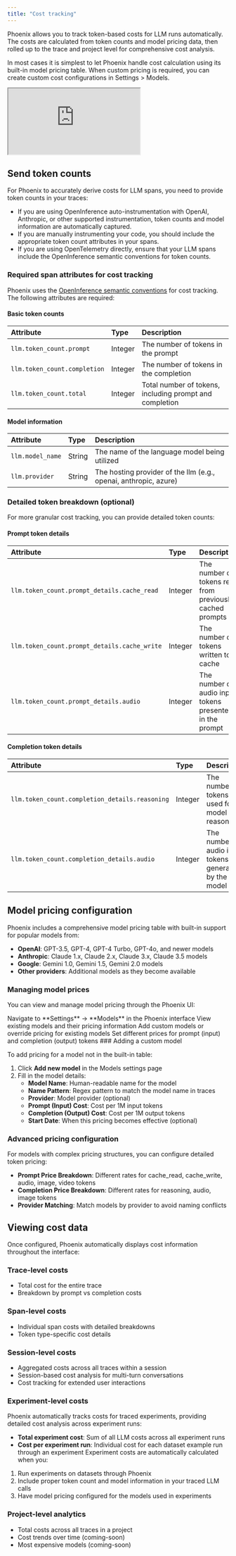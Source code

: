 ```yaml
---
title: "Cost tracking"
---
```


Phoenix allows you to track token-based costs for LLM runs automatically. The costs are calculated from token counts and model pricing data, then rolled up to the trace and project level for comprehensive cost analysis.

In most cases it is simplest to let Phoenix handle cost calculation using its built-in model pricing table. When custom pricing is required, you can create custom cost configurations in Settings > Models.

<Frame>
      <iframe src="https://cdn.iframe.ly/rIqN5QUj" allowFullScreen width={1000} height={430} allow="encrypted-media *;" className="aspect-video"></iframe>
</Frame>

## Send token counts

For Phoenix to accurately derive costs for LLM spans, you need to provide token counts in your traces:

* If you are using OpenInference auto-instrumentation with OpenAI, Anthropic, or other supported instrumentation, token counts and model information are automatically captured.
* If you are manually instrumenting your code, you should include the appropriate token count attributes in your spans.
* If you are using OpenTelemetry directly, ensure that your LLM spans include the OpenInference semantic conventions for token counts.

### Required span attributes for cost tracking

Phoenix uses the [OpenInference semantic conventions](https://arize-ai.github.io/openinference/spec/semantic_conventions.html) for cost tracking. The following attributes are required:

#### Basic token counts

| Attribute                    | Type    | Description                                             |
| :---------------------------- | :------- | :------------------------------------------------------- |
| `llm.token_count.prompt`     | Integer | The number of tokens in the prompt                      |
| `llm.token_count.completion` | Integer | The number of tokens in the completion                  |
| `llm.token_count.total`      | Integer | Total number of tokens, including prompt and completion |

#### Model information

| Attribute        | Type   | Description                                                      |
| :---------------- | :------ | :---------------------------------------------------------------- |
| `llm.model_name` | String | The name of the language model being utilized                    |
| `llm.provider`   | String | The hosting provider of the llm (e.g., openai, anthropic, azure) |

### Detailed token breakdown (optional)

For more granular cost tracking, you can provide detailed token counts:

#### Prompt token details

| Attribute                                    | Type    | Description                                              |
| :-------------------------------------------- | :------- | :-------------------------------------------------------- |
| `llm.token_count.prompt_details.cache_read`  | Integer | The number of tokens read from previously cached prompts |
| `llm.token_count.prompt_details.cache_write` | Integer | The number of tokens written to cache                    |
| `llm.token_count.prompt_details.audio`       | Integer | The number of audio input tokens presented in the prompt |

#### Completion token details

| Attribute                                      | Type    | Description                                             |
| :---------------------------------------------- | :------- | :------------------------------------------------------- |
| `llm.token_count.completion_details.reasoning` | Integer | The number of tokens used for model reasoning           |
| `llm.token_count.completion_details.audio`     | Integer | The number of audio input tokens generated by the model |

## Model pricing configuration

Phoenix includes a comprehensive model pricing table with built-in support for popular models from:

* **OpenAI**: GPT-3.5, GPT-4, GPT-4 Turbo, GPT-4o, and newer models
* **Anthropic**: Claude 1.x, Claude 2.x, Claude 3.x, Claude 3.5 models
* **Google**: Gemini 1.0, Gemini 1.5, Gemini 2.0 models
* **Other providers**: Additional models as they become available

### Managing model prices

You can view and manage model pricing through the Phoenix UI:

<Steps>
<Step>
Navigate to **Settings** → **Models** in the Phoenix interface
</Step>
<Step>
View existing models and their pricing information
</Step>
<Step>
Add custom models or override pricing for existing models
</Step>
<Step>
Set different prices for prompt (input) and completion (output) tokens
</Step>
</Steps>
### Adding a custom model

To add pricing for a model not in the built-in table:

1. Click **Add new model** in the Models settings page
2. Fill in the model details:
   * **Model Name**: Human-readable name for the model
   * **Name Pattern**: Regex pattern to match the model name in traces
   * **Provider**: Model provider (optional)
   * **Prompt (Input) Cost**: Cost per 1M input tokens
   * **Completion (Output) Cost**: Cost per 1M output tokens
   * **Start Date**: When this pricing becomes effective (optional)

### Advanced pricing configuration

For models with complex pricing structures, you can configure detailed token pricing:

* **Prompt Price Breakdown**: Different rates for cache\_read, cache\_write, audio, image, video tokens
* **Completion Price Breakdown**: Different rates for reasoning, audio, image tokens
* **Provider Matching**: Match models by provider to avoid naming conflicts

## Viewing cost data

Once configured, Phoenix automatically displays cost information throughout the interface:

### Trace-level costs

* Total cost for the entire trace
* Breakdown by prompt vs completion costs

### Span-level costs

* Individual span costs with detailed breakdowns
* Token type-specific cost details

### Session-level costs

* Aggregated costs across all traces within a session
* Session-based cost analysis for multi-turn conversations
* Cost tracking for extended user interactions

### Experiment-level costs

Phoenix automatically tracks costs for traced experiments, providing detailed cost analysis across experiment runs:

* **Total experiment cost**: Sum of all LLM costs across all experiment runs
* **Cost per experiment run**: Individual cost for each dataset example run through an experiment Experiment costs are automatically calculated when you:

1. Run experiments on datasets through Phoenix
2. Include proper token count and model information in your traced LLM calls
3. Have model pricing configured for the models used in experiments

### Project-level analytics

* Total costs across all traces in a project
* Cost trends over time (coming-soon)
* Most expensive models (coming-soon)
